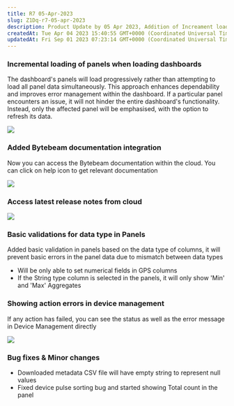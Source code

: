 ```yaml
---
title: R7 05-Apr-2023
slug: Z1Dq-r7-05-apr-2023
description: Product Update by 05 Apr 2023, Addition of Increament loading, Latest release notes in cloud and other changes
createdAt: Tue Apr 04 2023 15:40:55 GMT+0000 (Coordinated Universal Time)
updatedAt: Fri Sep 01 2023 07:23:14 GMT+0000 (Coordinated Universal Time)
---
```


### Incremental loading of panels when loading dashboards

The dashboard's panels will load progressively rather than attempting to load all panel data simultaneously. This approach enhances dependability and improves error management within the dashboard. If a particular panel encounters an issue, it will not hinder the entire dashboard's functionality. Instead, only the affected panel will be emphasised, with the option to refresh its data.

![](/assets/PYfJZiRyjKJkTfftewVPc_screenshot-2023-04-04-at-113059-pm.png)

### Added Bytebeam documentation integration

Now you can access the Bytebeam documentation within the cloud. You can click on help icon to get relevant documentation

![](/assets/Tt_HSxb5nvjgyr8D69SMr_screenshot-2023-04-04-at-104352-pm.png)

### Access latest release notes from cloud

![](/assets/Snjzrjgiyt_EKHhfZbnHe_screenshot-2023-04-04-at-113909-pm.png)

### Basic validations for data type in Panels

Added basic validation in panels based on the data type of columns, it will prevent basic errors in the panel data due to mismatch between data types

- Will be only able to set numerical fields in GPS columns
- If the String type column is selected in the panels, it will only show 'Min' and 'Max' Aggregates

### Showing action errors in device management

If any action has failed, you can see the status as well as the error message in Device Management directly

![](/assets/qCBB0S4nMz2OXf_7M5zVh_screenshot-2023-04-05-at-84358-pm.png)

### Bug fixes & Minor changes

- Downloaded metadata CSV file will have empty string to represent null values
- Fixed device pulse sorting bug and started showing Total count in the panel

